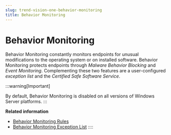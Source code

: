 ```yaml
---
slug: trend-vision-one-behavior-monitoring
title: Behavior Monitoring
---
```

# Behavior Monitoring

Behavior Monitoring constantly monitors endpoints for unusual modifications to the operating system or on installed software. Behavior Monitoring protects endpoints through *Malware Behavior Blocking* and *Event Monitoring*. Complementing these two features are a user-configured *exception list* and the *Certified Safe Software Service*.

:::warning[Important]

By default, Behavior Monitoring is disabled on all versions of Windows Server platforms.
:::

**Related information**

- [Behavior Monitoring Rules](behavior-monitoring-policy-rules.md "Configure how Behavior Monitoring is applied to the policy.")
- [Behavior Monitoring Exception List](behavior-monitoring-exception-list.mdx)
::::
